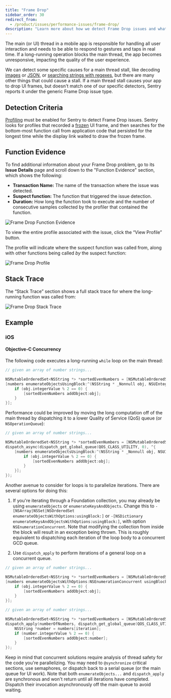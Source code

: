 ```yaml
---
title: "Frame Drop"
sidebar_order: 30
redirect_from:
  - /product/issues/performance-issues/frame-drop/
description: "Learn more about how we detect Frame Drop issues and what you can do to help fix them."
---
```


The main (or UI) thread in a mobile app is responsible for handling all user interaction and needs to be able to respond to gestures and taps in real time. If a long-running operation blocks the main thread, the app becomes unresponsive, impacting the quality of the user experience.

We can detect some specific causes for a main thread stall, like decoding [images](https://docs.sentry.io/product/issues/issue-details/performance-issues/image-decoding-main-thread/) or [JSON](https://docs.sentry.io/product/issues/issue-details/performance-issues/json-decoding-main-thread/), or [searching strings with regexes](https://docs.sentry.io/product/issues/issue-details/performance-issues/regex-main-thread/), but there are many other things that could cause a stall. If a main thread stall causes your app to drop UI frames, but doesn't match one of our specific detectors, Sentry reports it under the generic Frame Drop issue type.

## Detection Criteria

[Profiling](/product/profiling/) must be enabled for Sentry to detect Frame Drop issues. Sentry looks for profiles that recorded a [frozen]() UI frame, and then searches for the bottom-most function call from application code that persisted for the longest time while the display link waited to draw the frozen frame.

## Function Evidence

To find additional information about your Frame Drop problem, go to its **Issue Details** page and scroll down to the "Function Evidence" section, which shows the following:

- **Transaction Name:** The name of the transaction where the issue was detected.
- **Suspect function:** The function that triggered the issue detection.
- **Duration:** How long the function took to execute and the number of consecutive samples collected by the profiler that contained the function.

![Frame Drop Function Evidence](frame-drop-function-evidence.png)

To view the entire profile associated with the issue, click the “View Profile” button.

The profile will indicate where the suspect function was called from, along with other functions being called _by_ the suspect function:

![Frame Drop Profile](frame-drop-profile.png)

## Stack Trace

The “Stack Trace” section shows a full stack trace for where the long-running function was called from:

![Frame Drop Stack Trace](frame-drop-stack-trace.png)

## Example

### iOS

#### Objective-C Concurrency

The following code executes a long-running `while` loop on the main thread:

```objective-c
// given an array of number strings...

NSMutableOrderedSet<NSString *> *sortedEvenNumbers = [NSMutableOrderedSet<NSString *> orderedSet];
[numbers enumerateObjectsUsingBlock:^(NSString * _Nonnull obj, NSUInteger __unused idx, BOOL * _Nonnull __unused stop) {
    if (obj.integerValue % 2 == 0) {
        [sortedEvenNumbers addObject:obj];
    }
}];
```

Performance could be improved by moving the long computation off of the main thread by dispatching it to a lower Quality of Service (QoS) queue (or `NSOperationQueue`):

```objective-c {tabTitle:Dispatch to Background Queue}
// given an array of number strings...

NSMutableOrderedSet<NSString *> *sortedEvenNumbers = [NSMutableOrderedSet<NSString *> orderedSet];
dispatch_async(dispatch_get_global_queue(QOS_CLASS_UTILITY, 0), ^{
    [numbers enumerateObjectsUsingBlock:^(NSString * _Nonnull obj, NSUInteger __unused idx, BOOL * _Nonnull __unused stop) {
        if (obj.integerValue % 2 == 0) {
            [sortedEvenNumbers addObject:obj];
        }
    }];
});
```

Another avenue to consider for loops is to parallelize iterations. There are several options for doing this:

1. If you're iterating through a Foundation collection, you may already be using `enumerateObjects` or `enumerateKeysAndObjects`. Change this to `-[NSArray|NSSet|NSOrderedSet enumerateObjectsWithOptions:usingBlock:]` or `-[NSDictionary enumerateKeysAndObjectsWithOptions:usingBlock:]`, with option `NSEnumerationConcurrent`. Note that modifying the collection from inside the block will result in an exception being thrown. This is roughly equivalent to dispatching each iteration of the loop body to a concurrent GCD queue.

1. Use `dispatch_apply` to perform iterations of a general loop on a concurrent queue.

```objective-c {tabTitle:Foundation Collection Concurrent Enumeration}
// given an array of number strings...

NSMutableOrderedSet<NSString *> *sortedEvenNumbers = [NSMutableOrderedSet<NSString *> orderedSet];
[numbers enumerateObjectsWithOptions:NSEnumerationConcurrent usingBlock:^(NSString * _Nonnull obj, NSUInteger __unused idx, BOOL * _Nonnull __unused stop) {
    if (obj.integerValue % 2 == 0) {
        [sortedEvenNumbers addObject:obj];
    }
}];
```

```objective-c {tabTitle:dispatch_apply}
// given an array of number strings...

NSMutableOrderedSet<NSString *> *sortedEvenNumbers = [NSMutableOrderedSet<NSString *> orderedSet];
dispatch_apply(numberOfNumbers, dispatch_get_global_queue(QOS_CLASS_UTILITY, 0), ^(size_t iteration) {
    NSString *number = numbers[iteration];
    if (number.integerValue % 2 == 0) {
        [sortedEvenNumbers addObject:number];
    }
});
```

Keep in mind that concurrent solutions require analysis of thread safety for the code you're parallelizing. You may need to `@synchronize` critical sections, use semaphores, or dispatch back to a serial queue (or the main queue for UI work). Note that both `enumerateObjects...` and `dispatch_apply` are synchronous and won't return until all iterations have completed. Dispatch their invocation asynchronously off the main queue to avoid waiting.
